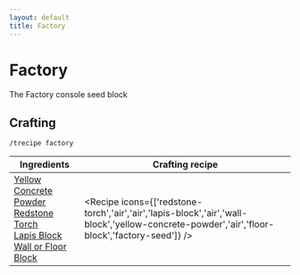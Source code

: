 ```yaml
---
layout: default
title: Factory
---
```



Factory
===================

The Factory console seed block 

## Crafting

`/trecipe factory`

| Ingredients | Crafting recipe |
| ----------- | --------------- |
| [Yellow Concrete Powder](https://minecraft.wiki/w/Yellow_Concrete_Powder)<br/>[Redstone Torch](https://minecraft.wiki/w/Redstone_Torch)<br/>[Lapis Block](https://minecraft.wiki/w/Lapis_Block)<br/>[Wall or Floor Block](/walls) | <Recipe icons={['redstone-torch','air','air','lapis-block','air','wall-block','yellow-concrete-powder','air','floor-block','factory-seed']} /> |

